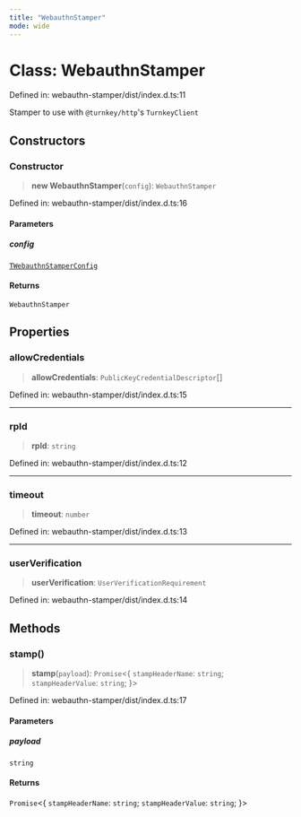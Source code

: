 ```yaml
---
title: "WebauthnStamper"
mode: wide
---
```

  
# Class: WebauthnStamper

Defined in: webauthn-stamper/dist/index.d.ts:11

Stamper to use with `@turnkey/http`'s `TurnkeyClient`

## Constructors

### Constructor

> **new WebauthnStamper**(`config`): `WebauthnStamper`

Defined in: webauthn-stamper/dist/index.d.ts:16

#### Parameters

##### config

[`TWebauthnStamperConfig`](../TWebauthnStamperConfig/readme)

#### Returns

`WebauthnStamper`

## Properties

### allowCredentials

> **allowCredentials**: `PublicKeyCredentialDescriptor`[]

Defined in: webauthn-stamper/dist/index.d.ts:15

***

### rpId

> **rpId**: `string`

Defined in: webauthn-stamper/dist/index.d.ts:12

***

### timeout

> **timeout**: `number`

Defined in: webauthn-stamper/dist/index.d.ts:13

***

### userVerification

> **userVerification**: `UserVerificationRequirement`

Defined in: webauthn-stamper/dist/index.d.ts:14

## Methods

### stamp()

> **stamp**(`payload`): `Promise`\<\{ `stampHeaderName`: `string`; `stampHeaderValue`: `string`; \}\>

Defined in: webauthn-stamper/dist/index.d.ts:17

#### Parameters

##### payload

`string`

#### Returns

`Promise`\<\{ `stampHeaderName`: `string`; `stampHeaderValue`: `string`; \}\>
